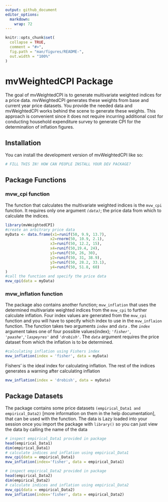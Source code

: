```yaml
---
output: github_document
editor_options: 
  markdown: 
    wrap: 72
---
```


<!-- README.md is generated from README.Rmd. Please edit that file -->

```r
knitr::opts_chunk$set(
  collapse = TRUE,
  comment = "#>",
  fig.path = "man/figures/README-",
  out.width = "100%"
)
```

# mvWeightedCPI Package

<!-- badges: start -->

<!-- badges: end -->

The goal of mvWeightedCPI is to generate multivariate weighted indices
for a price data. mvWeightedCPI generates these weights from base and
current year price datasets. You provide the needed data and
mvWeightedCPI works behind the scene to generate these weights. This
approach is convenient since it does not require incurring additional
cost for conducting household expenditure survey to generate CPI for the
determination of inflation figures.

## Installation

You can install the development version of mvWeightedCPI like so:

``` r
# FILL THIS IN! HOW CAN PEOPLE INSTALL YOUR DEV PACKAGE?
```

## Package Functions

### mvw_cpi function

The function that calculates the multivariate weighted indices is the
`mvw_cpi` function. It requires only one argument *`(data)`*; the price
data from which to calculate the indices.

```r
library(mvWeightedCPI)
#create an arbitrary price data
myData <- data.frame(x1=runif(50, 9.9, 13.7),
                    x2=rnorm(50, 10.9, 2.1),
                    x3=runif(50, 12.2, 15),
                    x4=runif(50,19.4, 24),
                    y1=runif(50, 26, 30),
                    y2=runif(50, 31, 38.9),
                    y3=runif(50, 28.2, 33.1),
                    y4=runif(50, 51.8, 60)
)
#call the function and specify the price data
mvw_cpi(data = myData)
```


### mvw_inflation function

The package also contains another function; `mvw_inflation` that uses
the determined multivariate weighted indices from the `mvw_cpi` to
further calculate inflation. Four index values are generated from the
`mvw_cpi` function and you will have to specify which index to use in
the `mvw_inflaion` function. The function takes two arguments *`index`*
and *`data`* . the *`index`* argument takes one of four possible
values(index); *`'fisher'`*, *`'paashe'`*,*`'laspeyres'`* and
*`'drobish'`*. The *`data`* argument requires the price dataset from
which the inflation is to be determined.

```r
#calculating inflation using Fishers index
mvw_inflation(index = 'fisher', data = myData)
```

Fishers' is the ideal index for calculating inflation. The rest of the
indices generates a warning after calculating inflation

```r
mvw_inflation(index = 'drobish', data = myData)
```

## Package Datasets
The package contains some price datasets
`(empirical_Data1 and empirical_Data2)` [more information on them in the
help documentation], that can be used with the function. The data is
Lazy loaded into your session once you import the package with
`library()` so you can just view the data by calling the name of the
data

```r
# inspect empirical_Data1 provided in package
head(empirical_Data1)
dim(empirical_Data1)
# calculate indices and inflation using empirical_Data1
mvw_cpi(data = empirical_Data1)
mvw_inflation(index='fisher', data = empirical_Data1)
```
```r
# inspect empirical_Data2 provided in package
head(empirical_Data2)
dim(empirical_Data2)
# calculate indices and inflation using empirical_Data2
mvw_cpi(data = empirical_Data2)
mvw_inflation(index='fisher', data = empirical_Data2)
```
